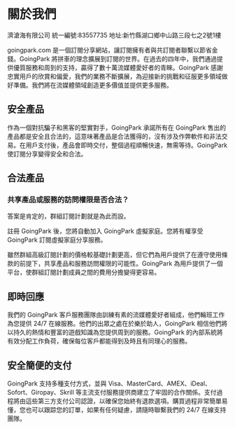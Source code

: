# 關於我們

濟滄海有限公司
統一編號:83557735
地址:新竹縣湖口鄉中山路三段七之2號1樓

goingpark.com 是一個訂閱分享網站，讓訂閱擁有者與共訂閱者聯繫以節省金錢。GoingPark 將拼車的理念擴展到訂閱的世界。在過去的四年中，我們通過提供優質服務和周到的支持，贏得了數十萬流媒體愛好者的青睞。GoingPark 感謝忠實用戶的欣賞和偏愛，我們的業務不斷擴展，為迎接新的挑戰和征服更多領域做好準備。我們將在流媒體領域創造更多價值並提供更多服務。

## 安全產品

作為一個對抗騙子和黑客的堅實對手，GoingPark 承諾所有在 GoingPark 售出的產品都是安全且合法的，這意味著產品是合法獲得的，沒有涉及作弊軟件和非法交易。在用戶支付後，產品會即時交付，整個過程順暢快速，無需等待。GoingPark 使訂閱分享變得安全和合法。

## 合法產品

### 共享產品或服務的訪問權限是否合法？

答案是肯定的，群組訂閱計劃就是為此而設。

註冊 GoingPark 後，您將自動加入 GoingPark 虛擬家庭。您將有權享受 GoingPark 訂閱虛擬家庭分享服務。

雖然群組高級訂閱計劃的價格較基礎計劃更高，但它們為用戶提供了在遵守使用條款的前提下，共享產品和服務訪問權限的可能性。GoingPark 為用戶提供了一個平台，使群組訂閱計劃成員之間的費用分擔變得更容易。

## 即時回應

我們的 GoingPark 客戶服務團隊由訓練有素的流媒體愛好者組成，他們輪班工作為您提供 24/7 在線服務。他們的出眾之處在於樂於助人，GoingPark 相信他們將以持久的熱情和豐富的遊戲知識為您提供周到的服務。GoingPark 的內部系統將有效分配工作負荷，確保每位客戶都能得到及時且有同理心的服務。

## 安全簡便的支付

GoingPark 支持多種支付方式，並與 Visa、MasterCard、AMEX、iDeal、Sofort、Giropay、Skrill 等主流支付服務提供商建立了牢固的合作關係。支付過程將由這些第三方支付公司認證，以確保您始終有退款選項。購買過程非常簡單易懂，您也可以跟踪您的訂單，如果有任何疑慮，請隨時聯繫我們的 24/7 在線支持團隊。
